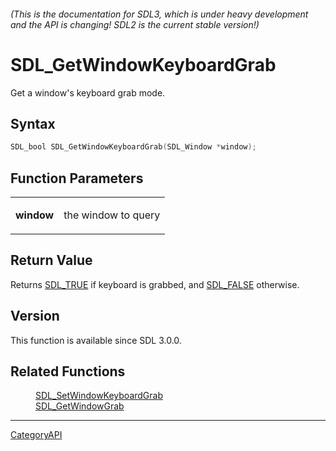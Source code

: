 ====== (This is the documentation for SDL3, which is under heavy development and the API is changing! SDL2 is the current stable version!) ======
= SDL_GetWindowKeyboardGrab =

Get a window's keyboard grab mode.

== Syntax ==

<syntaxhighlight lang='c'>
SDL_bool SDL_GetWindowKeyboardGrab(SDL_Window *window);
</syntaxhighlight>

== Function Parameters ==

{|
|'''window'''
|the window to query
|}

== Return Value ==

Returns [[SDL_TRUE]] if keyboard is grabbed, and [[SDL_FALSE]] otherwise.

== Version ==

This function is available since SDL 3.0.0.

== Related Functions ==

:[[SDL_SetWindowKeyboardGrab]]
:[[SDL_GetWindowGrab]]

----
[[CategoryAPI]]


